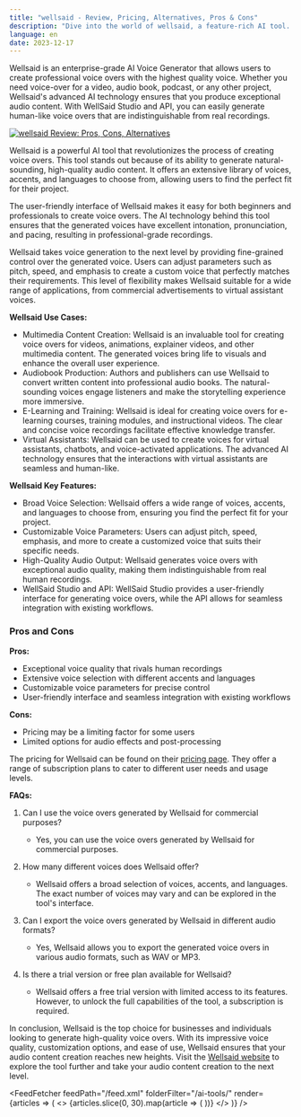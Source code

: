 ```yaml
---
title: "wellsaid - Review, Pricing, Alternatives, Pros & Cons"
description: "Dive into the world of wellsaid, a feature-rich AI tool. Learn about its features, pricing, and how it's making an impact. Don't miss out!"
language: en
date: 2023-12-17
---
```

        
Wellsaid is an enterprise-grade AI Voice Generator that allows users to create professional voice overs with the highest quality voice. Whether you need voice-over for a video, audio book, podcast, or any other project, Wellsaid's advanced AI technology ensures that you produce exceptional audio content. With WellSaid Studio and API, you can easily generate human-like voice overs that are indistinguishable from real recordings.


<BlogHeader />


[![wellsaid Review: Pros, Cons, Alternatives](/ai-tools/wellsaid.png)](https://wellsaidlabs.com/)



Wellsaid is a powerful AI tool that revolutionizes the process of creating voice overs. This tool stands out because of its ability to generate natural-sounding, high-quality audio content. It offers an extensive library of voices, accents, and languages to choose from, allowing users to find the perfect fit for their project.

The user-friendly interface of Wellsaid makes it easy for both beginners and professionals to create voice overs. The AI technology behind this tool ensures that the generated voices have excellent intonation, pronunciation, and pacing, resulting in professional-grade recordings.

Wellsaid takes voice generation to the next level by providing fine-grained control over the generated voice. Users can adjust parameters such as pitch, speed, and emphasis to create a custom voice that perfectly matches their requirements. This level of flexibility makes Wellsaid suitable for a wide range of applications, from commercial advertisements to virtual assistant voices.

**Wellsaid Use Cases:**
- Multimedia Content Creation: Wellsaid is an invaluable tool for creating voice overs for videos, animations, explainer videos, and other multimedia content. The generated voices bring life to visuals and enhance the overall user experience.
- Audiobook Production: Authors and publishers can use Wellsaid to convert written content into professional audio books. The natural-sounding voices engage listeners and make the storytelling experience more immersive.
- E-Learning and Training: Wellsaid is ideal for creating voice overs for e-learning courses, training modules, and instructional videos. The clear and concise voice recordings facilitate effective knowledge transfer.
- Virtual Assistants: Wellsaid can be used to create voices for virtual assistants, chatbots, and voice-activated applications. The advanced AI technology ensures that the interactions with virtual assistants are seamless and human-like.

**Wellsaid Key Features:**
- Broad Voice Selection: Wellsaid offers a wide range of voices, accents, and languages to choose from, ensuring you find the perfect fit for your project.
- Customizable Voice Parameters: Users can adjust pitch, speed, emphasis, and more to create a customized voice that suits their specific needs.
- High-Quality Audio Output: Wellsaid generates voice overs with exceptional audio quality, making them indistinguishable from real human recordings.
- WellSaid Studio and API: WellSaid Studio provides a user-friendly interface for generating voice overs, while the API allows for seamless integration with existing workflows.

### Pros and Cons
**Pros:**
- Exceptional voice quality that rivals human recordings
- Extensive voice selection with different accents and languages
- Customizable voice parameters for precise control
- User-friendly interface and seamless integration with existing workflows

**Cons:**
- Pricing may be a limiting factor for some users
- Limited options for audio effects and post-processing

The pricing for Wellsaid can be found on their [pricing page](https://wellsaidlabs.com/pricing). They offer a range of subscription plans to cater to different user needs and usage levels.

**FAQs:**
1. Can I use the voice overs generated by Wellsaid for commercial purposes?
   - Yes, you can use the voice overs generated by Wellsaid for commercial purposes.

2. How many different voices does Wellsaid offer?
   - Wellsaid offers a broad selection of voices, accents, and languages. The exact number of voices may vary and can be explored in the tool's interface.

3. Can I export the voice overs generated by Wellsaid in different audio formats?
   - Yes, Wellsaid allows you to export the generated voice overs in various audio formats, such as WAV or MP3.

4. Is there a trial version or free plan available for Wellsaid?
   - Wellsaid offers a free trial version with limited access to its features. However, to unlock the full capabilities of the tool, a subscription is required.

In conclusion, Wellsaid is the top choice for businesses and individuals looking to generate high-quality voice overs. With its impressive voice quality, customization options, and ease of use, Wellsaid ensures that your audio content creation reaches new heights. Visit the [Wellsaid website](https://wellsaidlabs.com/) to explore the tool further and take your audio content creation to the next level.


<AdComponent />


<FeedFetcher feedPath="/feed.xml" folderFilter="/ai-tools/" render={articles => (
    <>
        <Cards>
            {articles.slice(0, 30).map(article => (
                <Card key={article.link} title={article.title} href={article.link} />
            ))}
        </Cards>
    </>
)} />

